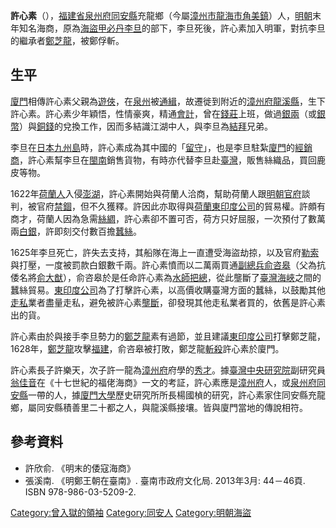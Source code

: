 {{Infobox Hokkien name
| title      = 許心素
| hanji      = 許心素
| poj        = Khó Sim-sò͘
| sinbhundzi = 
| hanlo      = 
| tl         = Khóo Sim-sòo
| bp         = 
| hongim     = 
| hokkienipa = 
| lm         = 
| image      = 
| image_size = 
| caption    = 
}}
'''許心素'''（{{bd|？||1628年}}），[[福建省|福建省]][[泉州府|泉州府]][[同安縣|同安縣]]充龍鄉（今屬[[漳州市|漳州市]][[龍海市|龍海市]][[角美鎮|角美鎮]]）人，[[明朝|明朝]]末年知名海商，原為[[海盜|海盜]][[甲必丹李旦|甲必丹李旦]]的部下，李旦死後，許心素加入明軍，對抗李旦的繼承者[[鄭芝龍|鄭芝龍]]，被鄭俘斬。

==生平==
[[廈門|廈門]]相傳許心素父親為[[遊俠|遊俠]]，在[[泉州|泉州]]被[[通緝|通緝]]，故遷徙到附近的[[漳州府|漳州府]][[龍溪縣|龍溪縣]]，生下許心素。許心素少年穎悟，性情豪爽，精通[[會計|會計]]，曾在[[錢莊|錢莊]]上班，做過[[銀兩|銀兩]]（或[[銀幣|銀幣]]）與[[銅錢|銅錢]]的兌換工作，因而多結識江湖中人，與李旦為[[結拜|結拜]]兄弟。

李旦在[[日本|日本]][[九州島|九州島]]時，許心素成為其中國的「[[留守|留守]]」，也是李旦駐紮[[廈門|廈門]]的[[經銷商|經銷商]]，許心素幫李旦在[[閩南|閩南]]銷售貨物，有時亦代替李旦赴[[臺灣|臺灣]]，販售絲織品，買回鹿皮等物。 

1622年[[荷蘭人|荷蘭人]]入侵[[澎湖|澎湖]]，許心素開始與荷蘭人洽商，幫助荷蘭人跟[[明朝|明朝]][[官府|官府]]談判，被官府[[禁錮|禁錮]]，但不久獲釋。許因此亦取得與[[荷蘭東印度公司|荷蘭東印度公司]]的貿易權。許頗有商才，荷蘭人因為急需[[絲綢|絲綢]]，許心素卻不置可否，荷方只好屈服，一次預付了數萬兩[[白銀|白銀]]，許即刻交付數百擔[[蠶絲|蠶絲]]。

1625年李旦死亡，許失去支持，其船隊在海上一直遭受海盜劫掠，以及官府[[勒索|勒索]]與打壓，一度被罰款白銀數千兩。許心素憤而以二萬兩買通[[副總兵|副總兵]][[俞咨皋|俞咨皋]]（父為抗倭名將[[俞大猷|俞大猷]]），俞咨皋於是任命許心素為[[水師|水師]][[把總|把總]]，從此壟斷了[[臺灣海峽|臺灣海峽]]之間的蠶絲貿易。[[東印度公司|東印度公司]]為了打擊許心素，以高價收購臺灣方面的蠶絲，以鼓勵其他[[走私|走私]]業者盡量走私，避免被許心素[[壟斷|壟斷]]，卻發現其他走私業者買的，依舊是許心素出的貨。

許心素由於與接手李旦勢力的[[鄭芝龍|鄭芝龍]]素有過節，並且建議[[東印度公司|東印度公司]]打擊鄭芝龍，1628年，[[鄭芝龍|鄭芝龍]]攻擊[[福建|福建]]，俞咨皋被打敗，鄭芝龍[[斬殺|斬殺]]許心素於廈門。

許心素長子許樂天，次子許一龍為[[漳州府|漳州府]]府學的[[秀才|秀才]]。據[[臺灣|臺灣]][[中央研究院|中央研究院]]副研究員[[翁佳音|翁佳音]]在《十七世紀的福佬海商》一文的考証，許心素應是[[漳州府|漳州府]]人，或[[泉州府|泉州府]][[同安縣|同安縣]]一帶的人，據[[廈門大學|廈門大學]]歷史研究所所長楊國楨的研究，許心素家住同安縣充龍鄉，屬同安縣積善里二十都之人，與龍溪縣接壤。皆與廈門當地的傳說相符。

==參考資料==
{{refbegin}}
*許欣俞. 《明末的倭寇海商》
*張溪南. 《明鄭王朝在臺南》. 臺南市政府文化局. 2013年3月: 44－46頁. ISBN 978-986-03-5209-2.
{{refend}}

{{Dutch Formosa}}

{{DEFAULTSORT:Hsu許}}
[[Category:曾入獄的領袖|Category:曾入獄的領袖]]
[[Category:同安人|Category:同安人]]
[[Category:明朝海盜|Category:明朝海盜]]